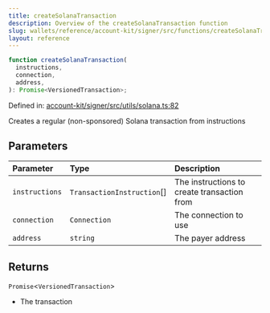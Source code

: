 ```yaml
---
title: createSolanaTransaction
description: Overview of the createSolanaTransaction function
slug: wallets/reference/account-kit/signer/src/functions/createSolanaTransaction
layout: reference
---
```


```ts
function createSolanaTransaction(
  instructions,
  connection,
  address,
): Promise<VersionedTransaction>;
```

Defined in: [account-kit/signer/src/utils/solana.ts:82](https://github.com/alchemyplatform/aa-sdk/blob/923a52171f7246172caf350853843e6680197da9/account-kit/signer/src/utils/solana.ts#L82)

Creates a regular (non-sponsored) Solana transaction from instructions

## Parameters

| Parameter      | Type                        | Description                                 |
| :------------- | :-------------------------- | :------------------------------------------ |
| `instructions` | `TransactionInstruction`\[] | The instructions to create transaction from |
| `connection`   | `Connection`                | The connection to use                       |
| `address`      | `string`                    | The payer address                           |

## Returns

`Promise`\<`VersionedTransaction`>

- The transaction
